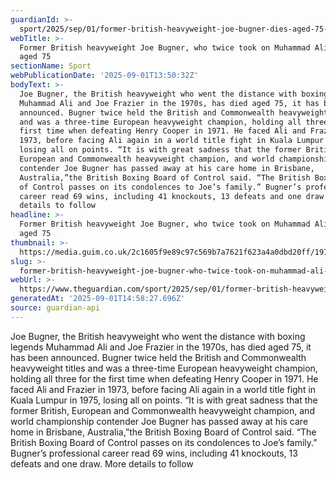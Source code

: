 ```yaml
---
guardianId: >-
  sport/2025/sep/01/former-british-heavyweight-joe-bugner-dies-aged-75-muhammad-ali-joe-frazier-boxing
webTitle: >-
  Former British heavyweight Joe Bugner, who twice took on Muhammad Ali, dies
  aged 75
sectionName: Sport
webPublicationDate: '2025-09-01T13:50:32Z'
bodyText: >-
  Joe Bugner, the British heavyweight who went the distance with boxing legends
  Muhammad Ali and Joe Frazier in the 1970s, has died aged 75, it has been
  announced. Bugner twice held the British and Commonwealth heavyweight titles
  and was a three-time European heavyweight champion, holding all three for the
  first time when defeating Henry Cooper in 1971. He faced Ali and Frazier in
  1973, before facing Ali again in a world title fight in Kuala Lumpur in 1975,
  losing all on points. “It is with great sadness that the former British,
  European and Commonwealth heavyweight champion, and world championship
  contender Joe Bugner has passed away at his care home in Brisbane,
  Australia,”the British Boxing Board of Control said. “The British Boxing Board
  of Control passes on its condolences to Joe’s family.” Bugner’s professional
  career read 69 wins, including 41 knockouts, 13 defeats and one draw. More
  details to follow
headline: >-
  Former British heavyweight Joe Bugner, who twice took on Muhammad Ali, dies
  aged 75
thumbnail: >-
  https://media.guim.co.uk/2c1605f9e89c97c569b7a7621f623a4a0dbd20ff/197_0_1825_1460/500.jpg
slug: >-
  former-british-heavyweight-joe-bugner-who-twice-took-on-muhammad-ali-dies-aged-75
webUrl: >-
  https://www.theguardian.com/sport/2025/sep/01/former-british-heavyweight-joe-bugner-dies-aged-75-muhammad-ali-joe-frazier-boxing
generatedAt: '2025-09-01T14:58:27.696Z'
source: guardian-api
---
```

Joe Bugner, the British heavyweight who went the distance with boxing legends Muhammad Ali and Joe Frazier in the 1970s, has died aged 75, it has been announced. Bugner twice held the British and Commonwealth heavyweight titles and was a three-time European heavyweight champion, holding all three for the first time when defeating Henry Cooper in 1971. He faced Ali and Frazier in 1973, before facing Ali again in a world title fight in Kuala Lumpur in 1975, losing all on points. “It is with great sadness that the former British, European and Commonwealth heavyweight champion, and world championship contender Joe Bugner has passed away at his care home in Brisbane, Australia,”the British Boxing Board of Control said. “The British Boxing Board of Control passes on its condolences to Joe’s family.” Bugner’s professional career read 69 wins, including 41 knockouts, 13 defeats and one draw. More details to follow

